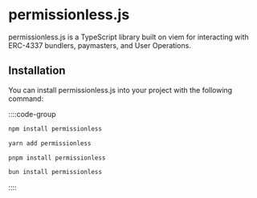 
<VersionWarning version="0.2" />

# permissionless.js

permissionless.js is a TypeScript library built on viem for interacting with ERC-4337 bundlers, paymasters, and User Operations. 

## Installation

You can install permissionless.js into your project with the following command:

::::code-group

```bash [npm]
npm install permissionless
```

```bash [yarn]
yarn add permissionless
```

```bash [pnpm]
pnpm install permissionless
```

```bash [bun]
bun install permissionless
```

::::